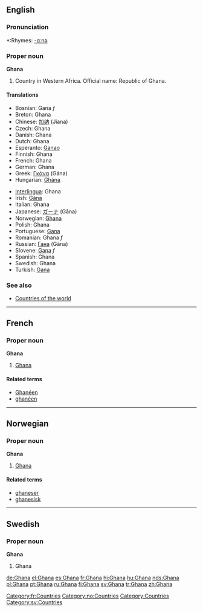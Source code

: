 ==English==

===Pronunciation===
*:Rhymes: [[Rhymes:English:-ɑːnə|-ɑːnə]]

===Proper noun===
'''Ghana'''
{{wikipedia}}
# Country in Western Africa. Official name: Republic of Ghana.

====Translations====
{{top}}
*Bosnian: Gana ''f''
*Breton: Ghana
*Chinese: [[加纳]] (Jiana)
*Czech: Ghana
*Danish: Ghana
*Dutch: Ghana
*Esperanto: [[Ganao]]
*Finnish: Ghana
*French: Ghana
*German: Ghana
*Greek: [[Γκάνα]] (Gána) {{f}}
*Hungarian: [[Ghána]]
{{mid}}
*[[Interlingua]]: Ghana
*Irish: [[Gána]]
*Italian: Ghana
*Japanese: [[ガーナ]] (Gāna)
*Norwegian: [[#Norwegian|Ghana]]
*Polish: Ghana
*Portuguese: [[Gana]]
*Romanian: Ghana ''f''
*Russian: [[Гана]] (Gána) {{f}}
*Slovene: [[Gana]] ''f''
*Spanish: Ghana
*Swedish: Ghana
*Turkish: [[Gana]]
{{bottom}}

===See also===
* [[Countries of the world]]


----
==French==
===Proper noun===
[[Category:fr:Countries]]
'''Ghana'''
#[[#English|Ghana]]
====Related terms====
*[[Ghanéen]]
*[[ghanéen]]
----

==Norwegian==
===Proper noun===
[[Category:no:Countries]]
'''Ghana'''
#[[#English|Ghana]]
====Related terms====
*[[ghaneser]]
*[[ghanesisk]]

----

==Swedish==
===Proper noun===
'''Ghana'''
# Ghana

[[Category:Countries]]
[[Category:sv:Countries]]

[[de:Ghana]]
[[el:Ghana]]
[[es:Ghana]]
[[fr:Ghana]]
[[hi:Ghana]]
[[hu:Ghana]]
[[nds:Ghana]]
[[pl:Ghana]]
[[pt:Ghana]]
[[ru:Ghana]]
[[fi:Ghana]]
[[sv:Ghana]]
[[tr:Ghana]]
[[zh:Ghana]]